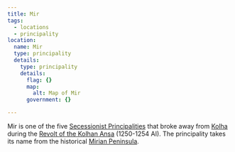 ```yaml
---
title: Mir
tags:
  - locations
  - principality
location:
  name: Mir
  type: principality
  details:
    type: principality
    details:
      flag: {}
      map:
        alt: Map of Mir
      government: {}

---
```


Mir is one of the five
[Secessionist Principalities](/organizations/secessionist-principalities/)
that broke away from [Kolha](/locations/kolha) during the
[Revolt of the Kolhan Ansa](/events/revolt-of-the-kolhan-ansa/) (1250-1254
AI). The principality takes its name from the historical
[Mirian Peninsula](/locations/mirian-peninsula).

